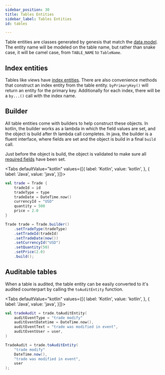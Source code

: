 ```yaml
---
sidebar_position: 30
title: Tables Entities
sidebar_label: Tables Entities
id: tables

---
```


Table entities are classes generated by genesis that match the [data model](../../../../data-model/define). The entity
name will be modeled on the table name, but rather than snake case, it will be camel case, from `TABLE_NAME` to 
`TableName`.

## Index entities

Tables like views have [index entities](../indices). There are also convenience methods that construct an
index entity from the table entity. `byPrimaryKey()` will return an entity for the primary key. Additionally for each
index, there will be a `by...()` call with the index name.

## Builder

All table entities come with builders to help construct these objects. In kotlin, the builder works as a lambda in 
which the field values are set, and the object is build after th lambda call completes. In java, the builder is a fluent 
interface, where fields are set and the object is build in a final `build` call. 

Just before the object is build, the object is validated to make sure all [required fields](../../../concepts/data-structure/tables/#fields) have been
set.

<Tabs defaultValue="kotlin" values={[{ label: 'Kotlin', value: 'kotlin', }, { label: 'Java', value: 'java', }]}>
<TabItem value="kotlin">

```kotlin
val trade = Trade {
    tradeId = id
    tradeType = type
    tradeDate = DateTime.now()
    currencyId = "USD"
    quantity = 500
    price = 2.0
}
```
</TabItem>
<TabItem value="java">

```java
Trade trade = Trade.builder()
    .setTradeType(tradeType)
    .setTradeId(tradeId)
    .setTradeDate(now())
    .setCurrencyId("USD")
    .setQuantity(50)
    .setPrice(2.0)
    .build();
```
</TabItem>
</Tabs>

## Auditable tables

When a table is audited, the table entity can be easily converted to it's audited counterpart by calling the
`toAuditEntity` function.

<Tabs defaultValue="kotlin" values={[{ label: 'Kotlin', value: 'kotlin', }, { label: 'Java', value: 'java', }]}>
<TabItem value="kotlin">

```kotlin
val tradeAudit = trade.toAuditEntity(
    auditEventType = "trade modify"
    auditEventDatetime = DateTime.now(),
    auditEventText = "trade was modified in event",
    auditEventUser = user,
)
```
</TabItem>
<TabItem value="java">

```java
TradeAudit = trade.toAuditEntity(
    "trade modify"
    DateTime.now(),
    "trade was modified in event",
    user
);
```
</TabItem>
</Tabs>
